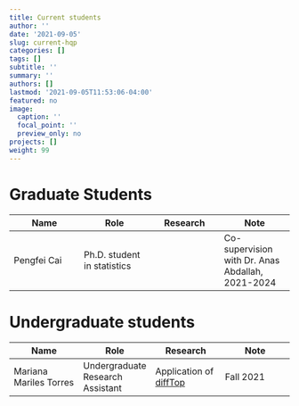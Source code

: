 ```yaml
---
title: Current students
author: ''
date: '2021-09-05'
slug: current-hqp
categories: []
tags: []
subtitle: ''
summary: ''
authors: []
lastmod: '2021-09-05T11:53:06-04:00'
featured: no
image:
  caption: ''
  focal_point: ''
  preview_only: no
projects: []
weight: 99
---
```


# Graduate Students

|Name|Role|Research|Note|
|--|--|--|--|
|Pengfei Cai |Ph.D. student in statistics||Co-supervision with Dr. Anas Abdallah, 2021-2024|

# Undergraduate students

|Name|Role|Research |Note|
|--|--|--|--|
|Mariana Mariles Torres|Undergraduate Research Assistant |Application of [diffTop](https://github.com/PratheepaJ/diffTop)|Fall 2021|





